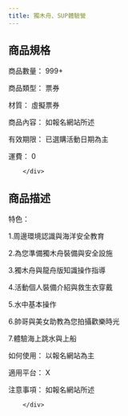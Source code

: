 ```yaml
---
title: 獨木舟、SUP體驗營
---
```




<ProductDetails plan={0} item={0}/>

## 商品規格
<div className="w-96 h-auto dark:bg-base-100 shadow-xl lg:w-3/4 mt-8 bg-yellow-50 rounded-lg" >
        <div className="card-body">
商品數量： 999+

商品類型：  票券 

材質：  虛擬票券   

商品內容：  如報名網站所述  

有效期限： 已選購活動日期為主 

運費：   0  

        </div>
</div >

## 商品描述
<div className="w-96 h-auto dark:bg-base-100 shadow-xl lg:w-3/4 mt-8 bg-sky-100" >
        <div className="card-body">
特色：

1.周邊環境認識與海洋安全教育

2.為您準備獨木舟裝備與安全設施

3.獨木舟與龍舟版知識操作指導

4.活動個人裝備介紹與救生衣穿戴

5.水中基本操作

6.帥哥與美女助教為您拍攝歡樂時光

7.體驗海上跳水與上船

如何使用： 以報名網站為主 

適用平台：     X       

注意事項： 如報名網站所述 


        </div>
</div >